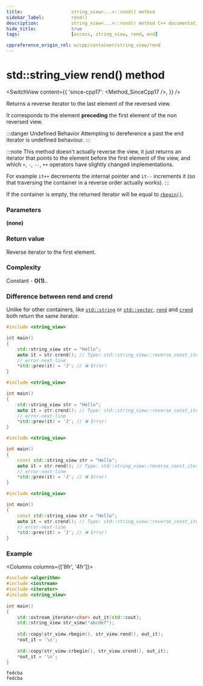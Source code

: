 ```yaml
---
title:					string_view<...>::rend() method
sidebar_label:			rend()
description:			string_view<...>::rend() method C++ documentation
hide_title:				true
tags:					[access, string_view, rend, end]

cppreference_origin_rel: w/cpp/container/string_view/rend
---
```



<!-- Terms -->

<!----------------- Codes ---------------------->

<!-- rend() -->

# std::string_view rend() method

<SwitchView content={{
    'since-cpp17': <Method_SinceCpp17 />,
}} />

Returns a <Tooltip title={Term_ContAlias_ReverseIterator}>reverse iterator</Tooltip> to the last element of the reversed view.  

It corresponds to the element **preceding** the first element of the non reversed view.

:::danger Undefined Behavior
Attempting to dereference a past the end iterator is <Tooltip title={Term_UndefinedBehaviour}>undefined behaviour</Tooltip>.
:::

:::note
This method doesn't actually reverse the view, it just returns an iterator that points to the element before the first element of the view,
and which `+`, `-`, `--`, `++` operators have slightly changed implementations.

For example `it++` decrements the internal pointer and `it--` increments it (so that traversing the container in a reverse order actually works).
:::

If the container is empty, the returned iterator will be equal to [`rbegin()`](rbegin).

### Parameters

**(none)**

### Return value

Reverse iterator to the first element.

### Complexity

Constant - **O(1)**..

### Difference between rend and crend

Unlike for other containers, like [`std::string`](../string.mdx) or [`std::vector`](../../arrays/vector.mdx), [`rend`](#) and [`crend`](#) both return the same iterator.

<Tabs>
<TabItem value="non-const-container" label="Non const container" default>

<Tabs>
<TabItem value="rend" label="rend" default>


```cpp
#include <string_view> 

int main()
{
    std::string_view str = "Hello";
    auto it = str.crend(); // Type: std::string_view::reverse_const_iterator
    // error-next-line
    *std::prev(it) = 'J'; // ❌ Error! 
}
```

</TabItem>
<TabItem value="crend" label="crend" default>

```cpp
#include <string_view>

int main()
{
    std::string_view str = "Hello";
    auto it = str.crend(); // Type: std::string_view::reverse_const_iterator
    // error-next-line
    *std::prev(it) = 'J'; // ❌ Error! 
}
```

</TabItem>
</Tabs>

</TabItem>
<TabItem value="const-container" label="Const container">

<Tabs>
<TabItem value="rend" label="rend" default>

```cpp
#include <string_view>

int main()
{
    const std::string_view str = "Hello";
    auto it = str.rend(); // Type: std::string_view::reverse_const_iterator
    // error-next-line
    *std::prev(it) = 'J'; // ❌ Error! 
}
```

</TabItem>
<TabItem value="crend" label="crend" default>

```cpp
#include <string_view>

int main()
{
    const std::string_view str = "Hello";
    auto it = str.crend(); // Type: std::string_view::reverse_const_iterator
    // error-next-line
    *std::prev(it) = 'J'; // ❌ Error! 
}
```

</TabItem>
</Tabs>

</TabItem>
</Tabs>

### Example

<Columns columns={['8fr', '4fr']}>
<div>

```cpp title='Main.cpp' showLineNumbers
#include <algorithm>
#include <iostream>
#include <iterator>
#include <string_view>
 
int main()
{
    std::ostream_iterator<char> out_it(std::cout);
    std::string_view str_view("abcdef");
 
    std::copy(str_view.rbegin(), str_view.rend(), out_it);
    *out_it = '\n';
 
    std::copy(str_view.crbegin(), str_view.crend(), out_it);
    *out_it = '\n';
}
```

</div>
<div>

```plaintext title="Output"
fedcba
fedcba
```

</div>
</Columns>
